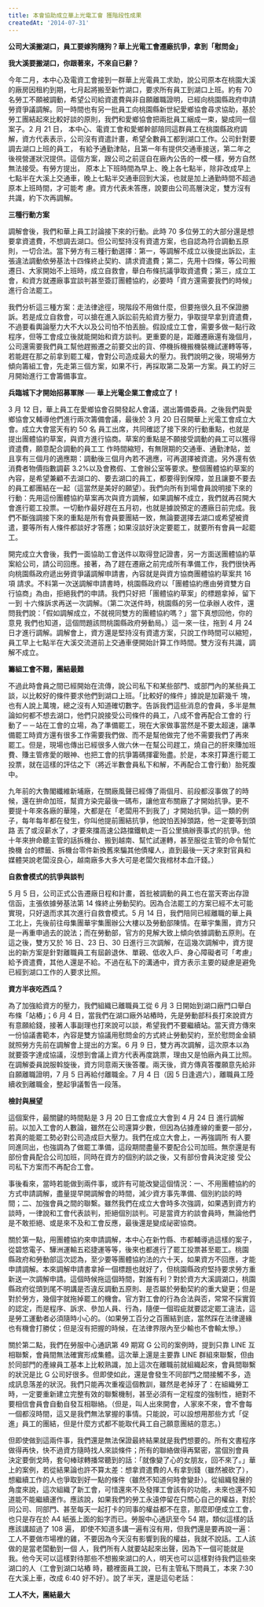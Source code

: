 ```yaml
---
title: 本會協助成立華上光電工會 獲階段性成果
createdAt: '2014-07-31'
---
```


**公司大溪搬湖口，員工要嫁狗隨狗？華上光電工會遷廠抗爭，拿到「慰問金」**

**我大溪要搬湖口，你跟著來，不來自已辭？**

今年二月，本中心及電資工會接到一群華上光電員工求助，說公司原本在桃園大溪的廠房因租約到期，七月起將搬至新竹湖口，要求所有員工到湖口上班。約有 70 名勞工不願被調動，希望公司給資遣費與非自願離職證明，已經向桃園縣政府申請勞資爭議調解。同一時間也有另一批員工向桃園縣新世紀愛鄉協會尋求協助，基於勞工團結起來比較好談的原則，我們和愛鄉協會把兩批員工綑成一束，變成同一個案子。2 月 21 日， 本中心、電資工會和愛鄉幹部陪同這群員工在桃園縣政府調解，資方代表表示，公司沒有資遣計畫，希望全數員工都到湖口工作。公司針對要調去湖口上班的員工， 有給予通勤津貼，且第一年有提供交通車接送，第二年之後視營運狀況提供。這個方案，跟公司之前逕自在廠內公告的一模一樣，勞方自然無法接受。有勞方提出， 原本上下班時間為早上、晚上各七點半，除非改成早上七點半在大溪上交通車，晚上七點半交通車回到大溪，也就是加上通勤時間不超過原本上班時間，才可能考 慮。資方代表未答應，說要由公司高層決定，雙方沒有共識，約下次再調解。

**三種行動方案**

調解會後，我們和華上員工討論接下來的行動。此時 70 多位勞工的大部分還是想要拿資遣費，不想調去湖口。但公司堅持沒有資遣方案，也自認為符合調動五原則，一切合法。當下勞方有三種行動選擇：第一，等調解不成立以後提出訴訟，主張違法調動依勞基法十四條終止契約、請求資遣費；第二，先用十四條，等公司搬遷日、大家開始不上班時，成立自救會，舉白布條抗議爭取資遣費；第三，成立工會，和資方就遷廠事宜談判甚至簽訂團體協約，必要時「資方還需要我們的時候」進行合法罷工。

我們分析這三種方案：走法律途徑，現階段不用做什麼，但要拖很久且不保證勝訴。若是成立自救會，可以搶在進入訴訟前先給資方壓力，爭取提早拿到資遣費， 不過要看輿論壓力大不大以及公司怕不怕丟臉。假設成立工會，需要多做一點行政程序，但等工會成立後就能開始和資方談判。更重要的是，距離遷廠還有幾個月， 公司還需要我們員工幫他趕搬遷之前要交出的貨、停機拆機搬機裝機試運轉等等，若能趕在那之前拿到罷工權，會對公司造成最大的壓力。我們說明之後，現場勞方 傾向籌組工會，先走第三個方案，如果不行，再採取第二及第一方案。員工約好三月開始進行工會籌備事宜。

**兵臨城下才開始招募軍隊 ── 華上光電企業工會成立了！**

3 月 12 日，華上員工在愛鄉協會召開發起人會議，選出籌備委員。之後我們與愛鄉協會又輔導他們進行兩次籌備會議，最後於 3 月 20 日召開華上光電工會成立大會。成立大會當天有約 50 名 員工出席，共同確認了接下來的行動重點，也就是提出團體協約草案，與資方進行協商。草案的重點是不願接受調動的員工可以獲得資遣費，願意配合調動的員工工 作時間縮短，有無限期的交通車、通勤津貼，並且享有三個月的適應期：調動後三個月內若不適應，可再選擇被資遣。另外還有依消費者物價指數調薪 3.2%以及會務假、工會辦公室等要求。整個團體協約草案的內容，是希望兼顧不去湖口的、要去湖口的員工，都要得到保障，並且讓要不要去的員工都團結在一起（這當然是美好的願望）。我們向所有到場會員說明接下來的行動：先用這份團體協約草案再次與資方調解，如果調解不成立，我們就再召開大會進行罷工投票。一切動作最好趕在五月初，也就是據說預定的遷廠日前完成。我們不斷強調接下來的重點是所有會員要團結一致，無論要選擇去湖口或希望被資遣，要等所有人條件都談好才答應；如果沒談好決定要罷工，就要所有會員一起罷工。

開完成立大會後，我們一面協助工會送件以取得登記證書，另一方面送團體協約草案給公司，請公司回應。接著，為了趕在遷廠之前完成所有準備工作，我們很快再向桃園縣政府遞出勞資爭議調解申請書，內容就是與資方協商團體協約草案共 16 項 請求。不料第一次送調解申請書時，桃園縣政府以「團體協約應由勞資雙方自行協商」為由，拒絕我們的申請。我們只好把「團體協約草案」的標題拿掉，留下一到 十六條訴求再送一次調解。（第二次送件時，桃園縣的另一位承辦人收件，還問我們說：「假如調解成立，不就視同雙方的團體協約嗎？」當下真想回他，你的意見 我們也知道，這個問題該問桃園縣政府勞動局。）這一來一往，拖到 4 月 24 日才進行調解。調解會上，資方還是堅持沒有資遣方案，只說工作時間可以縮短，員工早上七點半在大溪交流道前上交通車便開始計算工作時間。雙方沒有共識，調解不成立。

**籌組工會不難，團結最難**

不過此時會員之間已經開始在流傳，說公司私下和某些部門、或部門內的某些員工談，以比較好的條件要求他們到湖口上班。「比較好的條件」據說是加薪幾千 塊，也有人說上萬塊，總之沒有人知道確切數字。告訴我們這些消息的會員，多半是無論如何都不想去湖口，他們只說接受公司條件的員工，八成不會再配合工會的 行動了－－站在工會的立場，為了準備罷工，現在大家做事當然是不要太超速，讓準備罷工時資方還有很多工作需要我們做、而不是幫他做完了他不需要我們了再來 罷工。但是，現場也傳出已經很多人做六休一在幫公司趕工，燒自己的肝來賺加班費、賺主管疼愛的眼神、也把工會的抗爭籌碼揮霍殆盡。於是，本來打算進行罷工 投票，就在這樣的評估之下（將近半數會員私下和解，不再配合工會行動）胎死腹中。

九年前的大魯閣纖維新埔廠，在關廠風聲已經傳了兩個月、前段都沒事做了的時候，還在拚命加班，幫資方染完最後一碼布，讓他宣布關廠了才開始抗爭。更不 要提十年來各廠的華隆，大都是在「老闆用不到我了」才開始抗爭。這一類的例子，每年每年都在發生，你叫他提前團結抗爭，他說怕丟掉頭路，他一定要等到頭路 丟了或沒薪水了，才要來擋高速公路擋鐵軌走一百公里搞辦喪事式的抗爭。他十年來拚命聽主管的話拆機台、搬到越南、幫忙試運轉，甚至服從主管的命令幫忙換機 台的標籤、拆機台零件新換舊來騙其他債權人，直到最後一天才來對官員和媒體哭說老闆沒良心，越南廠多大多大可是老闆欠我棺材本血汗錢。）

**自救會模式的抗爭與談判**

5 月 5 日，公司正式公告遷廠日程和計畫，首批被調動的員工也在當天寄出存證信函，主張依據勞基法第 14 條終止勞動契約。因為合法罷工的方案已經不太可能實現，只好退而求其次進行自救會模式。5 月 14 日，我們陪同已經離職的華上員工北上，先後前往母集團華宇集團辦公大樓以及勞動部陳情。在華宇集團，資方只是一再重申過去的說法；而在勞動部，官方的見解大致上傾向依據調動五原則。在這之後，雙方又於 16 日、23 日、30 日進行三次調解，在這幾次調解中，資方提出的新方案是針對離職員工有屆齡退休、單親、低收入戶、身心障礙者可「考慮」給予資遣費，其他人還是不給。不過在私下的溝通中，資方表示主要的疑慮是避免已經到湖口工作的人要求比照。

**資方半夜吃西瓜？**

為了加強給資方的壓力，我們組織已離職員工從 6 月 3 日開始到湖口廠門口舉白布條「站樁」；6 月 4 日，當我們在湖口廠外站樁時，先是勞動部科長打來說資方有意願給錢，接著人事副理也打來說可以談，希望我們不要繼續站。當天資方傳來一份協議書範本，內容是雙方協議用慰問金的方式終止勞動契約，至於慰問金金額就照勞方先前在調解會上提出的方案。6 月 9 日，雙方再次調解，這次原本以為就要簽字達成協議，沒想到會議上資方代表再度跳票，理由又是怕廠內員工比照。在調解委員說服斡旋後，資方同意兩天後答覆。兩天後，資方傳真答覆願意先給非自願離職證明，7 月 5 日再給付離職金。7 月 4 日（因 5 日逢週六），離職員工陸續收到離職金，整起爭議暫告一段落。

**檢討與展望**

這個案件，最關鍵的時間點是 3 月 20 日工會成立大會到 4 月 24 日 進行調解前。以加入工會的人數論，雖然在公司還算少數，但因為佔據產線的重要一部分，若真的能罷工勢必對公司造成巨大壓力。我們在成立大會上，一再強調所 有人要同進同出，也強調為了做罷工準備，這段期間盡量不要配合公司加班。無奈還是有部份會員配合公司加班，同時在資方的個別約談之後，又有部份會員決定接 受公司私下方案而不再配合工會。

事後看來，當時若能做到兩件事，或許有可能改變這個情況：一、不用團體協約的方式申請調解，盡量提早開調解會的時間，減少資方事先準備、個別約談的時 間；二、加強會員之間的聯繫。雖然我們在成立大會時多次強調，如果遇到資方約談時，一律說和工會代表談判，拒絕個別談判。可是當資方約談會員時，無論他們 是不敢拒絕、或是來不及和工會反應，最後還是變成祕密協商。

關於第一點，用團體協約來申請調解，本中心在新竹縣、市都輔導過這樣的案子，從碧悠電子、驊洲運輸五崧捷運等等，後來也都進行了罷工投票甚至罷工。桃園 縣政府和勞動部這次認為，至少要等團體協約法的六十天，如果資方不回應，才能申請調解。本來調解申請書拿掉一個標題也就好了，但桃園縣政府堅持要求勞方重 新送一次調解申請。這個時候拖這個時間，對誰有利？對於資方大溪調湖口，桃園縣政府從頭到尾不明講是否違反調動五原則、是否屬於勞動契約的重大變更；但是對於勞方，幾個字就拖掉罷工的機會。官方對工會的行為合法與否，常常不採實質的認定，而是程序、訴求、參加人員、行為，隨便一個瑕疵就要認定罷工違法，這是勞工運動者必須隨時小心的。（如果勞工百分之百團結到底，當然踩在法律邊緣也有機會打勝仗；但是沒有把握的時候，在法律界限內至少輸也不會輸太慘。）

關於第二點，我們在勞服中心通訊第 49 期寫 G 公司的案例時，提到只靠 LINE 互相聯繫，會員間無法確實形成集體。這次華上還是主要靠 LINE 群組來聯繫，但由於同部門的產線員工基本上比較熟識，加上這次在離職前就組織起來，會員間聯繫的狀況是比 G 公司好很多。但即使如此，還是會發生不同部門之間接觸不多，造成訊息落差的狀況。我們只能再次重複這個教訓，雖然是老掉牙了：在組織勞工時，一定要重新建立完整有效的聯繫機制，甚至必須有一定程度的強制性，絕對不要相信會員會自動自發互相聯絡。（但是，叫人出來開會，人家來不來，會不會每一個都沒時間，這又是我們無法掌握的事情。只能說，可以設想用那些方式「促進」員工的團結，但是什麼方式都不能取代員工自己願意團結的意志。）

但即使做到這兩件事，我們還是無法保證最終結果就是我們想要的。所有文書程序做得再快，快不過資方隨時找人來談條件；所有的聯絡做得再緊密，當個別會員 決定要倒戈時，套句棒球轉播常聽到的話：「就像變了心的女朋友，回不來了。」華上的案例，若從結果論也許不算太差：想拿資遣費的人有拿到錢（雖然被砍了）， 想繼續工作的人也爭取到好一點的條件（雖然不知道何時會變卦）。從組織發展的角度來說，這次組織了新工會，可惜還來不及發揮工會該有的功能，未來也還不知 道能不能繼續運作。應該說，如果我們的勞工永遠停留在只關心自己的權益，對於同公司、同部門、甚至每天一起打卡的同事的權益都不在意，那麼即便成立工會， 也只是存在於 A4 紙張上面的鉛字而已。勞服中心通訊至今 54 期，類似這樣的話應該講超過了 108 遍， 即使不知道多講一遍有沒有用，但我們還是要再說一遍：工人不要做市場裡的雞，不要因為今天沒有影響到我的權益，我就不說話。工人該做的是當老闆動到一個 人，我們所有人就要站起來出聲，因為下一個可能就是我。他今天可以這樣對待那些不想搬來湖口的人，明天也可以這樣對待我們這些來湖口的人（工會到湖口站樁 時，聽裡面員工說，已有主管私下問員工，本來 7:30 在大溪上車，改成 6:40 好不好）。說了半天，還是這句老話：

**工人不大，團結最大**
